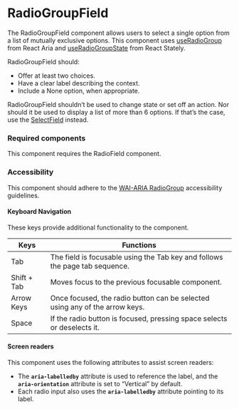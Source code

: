 
<Meta title="Components/RadioGroupField/RadioGroupField" />

# RadioGroupField

The RadioGroupField component allows users to select a single option from a list of mutually exclusive options. 
This component uses [useRadioGroup](https://react-spectrum.adobe.com/react-aria/useRadioGroup.html) from React Aria and [useRadioGroupState](https://react-spectrum.adobe.com/react-stately/useRadioGroupState.html) from React Stately.

RadioGroupField should:
- Offer at least two choices.
- Have a clear label describing the context.
- Include a None option, when appropriate.

RadioGroupField shouldn’t be used to change state or set off an action. Nor should it be used to display a list of more than 6 options. If that’s the case, use the [SelectField](./?path=/story/form-selectfield--default) instead.

### Required components

This component requires the RadioField component.

### Accessibility

This component should adhere to the [WAI-ARIA RadioGroup](https://www.w3.org/WAI/ARIA/apg/patterns/radio/) accessibility guidelines.

#### Keyboard Navigation

These keys provide additional functionality to the component. 

| Keys | Functions |
| ---- | --------- |
| Tab | The field is focusable using the Tab key and follows the page tab sequence. |
| Shift + Tab | Moves focus to the previous focusable component. |
| Arrow Keys | Once focused, the radio button can be selected using any of the arrow keys. |
| Space | If the radio button is focused, pressing space selects or deselects it. |

#### Screen readers

This component uses the following attributes to assist screen readers:

- The **`aria-labelledby`** attribute is used to reference the label, and the **`aria-orientation`**  attribute is set to “Vertical” by default.
- Each radio input also uses the **`aria-labelledby`** attribute pointing to its label.